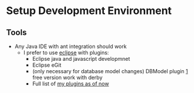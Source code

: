 = Setup Development Environment =

== Tools ==

* Any Java IDE with ant integration should work
** I prefer to use [http://eclipse.org eclipse] with plugins:
*** Eclipse java and javascript developmnet
*** Eclipse eGit
*** (only necessary for database model changes) DBModel plugin [http://www.azzurri.jp/] free version work with derby
*** Full list of [[MyEclipsePlugins|my plugins as of now]]